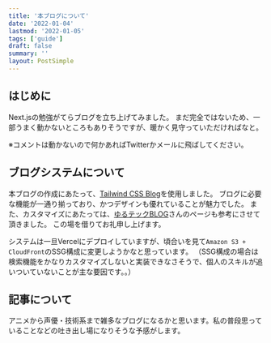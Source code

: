 ```yaml
---
title: '本ブログについて'
date: '2022-01-04'
lastmod: '2022-01-05'
tags: ['guide']
draft: false
summary: ''
layout: PostSimple
---
```


## はじめに

Next.jsの勉強がてらブログを立ち上げてみました。
まだ完全ではないため、一部うまく動かないところもありそうですが、暖かく見守っていただければなと。

※コメントは動かないので何かあればTwitterかメールに飛ばしてください。

## ブログシステムについて
本ブログの作成にあたって、[Tailwind CSS Blog](https://vercel.com/templates/next.js/tailwind-css-starter-blog)を使用しました。
ブログに必要な機能が一通り揃っており、かつデザインも優れていることが魅力でした。
また、カスタマイズにあたっては、[ゆるテックBLOG](https://www.yurutech-blog.com/blog/starting-blog)さんのページも参考にさせて頂きました。
この場を借りてお礼申し上げます。

システムは一旦Vercelにデプロイしていますが、頃合いを見て`Amazon S3 + CloudFront`のSSG構成に変更しようかなと思っています。
（SSG構成の場合は検索機能をかなりカスタマイズしないと実装できなさそうで、個人のスキルが追いついていないことが主な要因です。。）

## 記事について

アニメから声優・技術系まで雑多なブログになるかと思います。私の普段思っていることなどの吐き出し場になりそうな予感がします。

